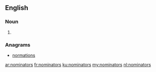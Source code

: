 ==English==

===Noun===
{{head|en|plural}}

# {{plural of|nominator|lang=en|nocat=1}}

===Anagrams===
* [[normations#English|normations]]

[[ar:nominators]]
[[fr:nominators]]
[[ku:nominators]]
[[my:nominators]]
[[nl:nominators]]